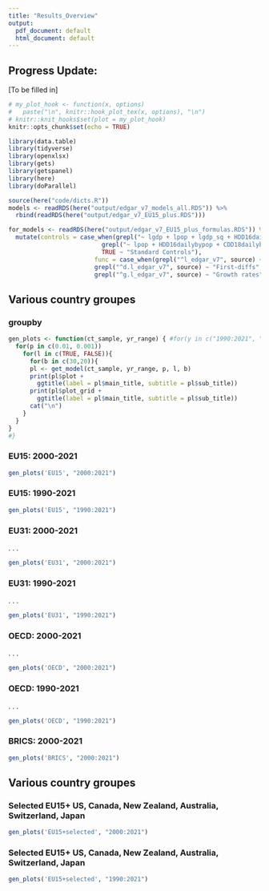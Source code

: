 ```yaml
---
title: "Results_Overview"
output:
  pdf_document: default
  html_document: default
---
```


## Progress Update:

[To be filled in]

```r
# my_plot_hook <- function(x, options)
#   paste("\n", knitr::hook_plot_tex(x, options), "\n")
# knitr::knit_hooks$set(plot = my_plot_hook)
knitr::opts_chunk$set(echo = TRUE)

library(data.table)
library(tidyverse)
library(openxlsx)
library(gets)
library(getspanel)
library(here)
library(doParallel)

source(here("code/dicts.R"))
models <- readRDS(here("output/edgar_v7_models_all.RDS")) %>% 
  rbind(readRDS(here("output/edgar_v7_EU15_plus.RDS")))

for_models <- readRDS(here("output/edgar_v7_EU15_plus_formulas.RDS")) %>% arrange(p_val) %>% 
  mutate(controls = case_when(grepl("~ lgdp + lpop + lgdp_sq + HDD16dailybypop + CDD18dailybypop", source, fixed = TRUE) ~ "w/ Temp Controls",
                          grepl("~ lpop + HDD16dailybypop + CDD18dailybypop", source, fixed = TRUE) ~ "Temp & Pop Only",
                          TRUE ~ "Standard Controls"),
                        func = case_when(grepl("^l_edgar_v7", source) ~ "Levels",
                        grepl("^d.l_edgar_v7", source) ~ "First-diffs",
                        grepl("^g.l_edgar_v7", source) ~ "Growth rates"))

```

## Various country groupes {.tabset .tabset-fade .tabset-pills}

### groupby {.tabset .tabset-fade .tabset-pills}

```r

gen_plots <- function(ct_sample, yr_range) { #for(y in c("1990:2021", "2000:2021")){
  for(p in c(0.01, 0.001))
    for(l in c(TRUE, FALSE)){
      for(b in c(30,20)){
      pl <- get_model(ct_sample, yr_range, p, l, b)
      print(pl$plot +
        ggtitle(label = pl$main_title, subtitle = pl$sub_title))
      print(pl$plot_grid +
        ggtitle(label = pl$main_title, subtitle = pl$sub_title))
      cat("\n")
    }
  }
}
#}

```

### EU15: 2000-2021

```r

gen_plots('EU15', "2000:2021")

```

### EU15: 1990-2021

```r

gen_plots('EU15', "1990:2021")

```


### EU31: 2000-2021

. . .

```r

gen_plots('EU31', "2000:2021")

```



### EU31: 1990-2021

. . .

```r

gen_plots('EU31', "1990:2021")

```


### OECD: 2000-2021

. . .

```r

gen_plots('OECD', "2000:2021")

```


### OECD: 1990-2021

. . .

```r

gen_plots('OECD', "1990:2021")

```


### BRICS: 2000-2021

```r

gen_plots('BRICS', "2000:2021")

```

## Various country groupes {.tabset .tabset-fade .tabset-pills}

### Selected  EU15+ US, Canada, New Zealand, Australia, Switzerland, Japan

```r

gen_plots('EU15+selected', "2000:2021")

```

### Selected  EU15+ US, Canada, New Zealand, Australia, Switzerland, Japan

```r

gen_plots('EU15+selected', "1990:2021")

```
